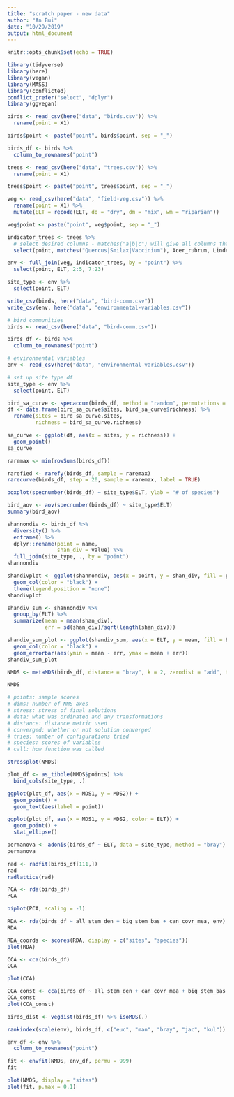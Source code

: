 ```yaml
---
title: "scratch paper - new data"
author: "An Bui"
date: "10/29/2019"
output: html_document
---
```


```r
knitr::opts_chunk$set(echo = TRUE)
```

```r
library(tidyverse)
library(here)
library(vegan)
library(MASS)
library(conflicted)
conflict_prefer("select", "dplyr")
library(ggvegan)
```

```r
birds <- read_csv(here("data", "birds.csv")) %>% 
  rename(point = X1)

birds$point <- paste("point", birds$point, sep = "_")

birds_df <- birds %>% 
  column_to_rownames("point")

trees <- read_csv(here("data", "trees.csv")) %>% 
  rename(point = X1)

trees$point <- paste("point", trees$point, sep = "_")

veg <- read_csv(here("data", "field-veg.csv")) %>%
  rename(point = X1) %>% 
  mutate(ELT = recode(ELT, do = "dry", dm = "mix", wm = "riparian"))

veg$point <- paste("point", veg$point, sep = "_")
```

```r
indicator_trees <- trees %>% 
  # select desired columns - matches("a|b|c") will give all columns that contain a, b, or c!!!
  select(point, matches("Quercus|Smilax|Vaccinium"), Acer_rubrum, Lindera_benzoin, Acer_saccharum, Ulmus_rubra, Fraxinus_pennsylvanica, Rosa_multiflora, Toxicodendron_radicans, Betula_nigra, Acer_saccharinum)

env <- full_join(veg, indicator_trees, by = "point") %>% 
  select(point, ELT, 2:5, 7:23)

site_type <- env %>% 
  select(point, ELT)
```

```r
write_csv(birds, here("data", "bird-comm.csv"))
write_csv(env, here("data", "environmental-variables.csv"))
```

```r
# bird communities
birds <- read_csv(here("data", "bird-comm.csv"))

birds_df <- birds %>% 
  column_to_rownames("point")

# environmental variables
env <- read_csv(here("data", "environmental-variables.csv"))

# set up site type df
site_type <- env %>% 
  select(point, ELT)
```

```r
bird_sa_curve <- specaccum(birds_df, method = "random", permutations = 200)
df <- data.frame(bird_sa_curve$sites, bird_sa_curve$richness) %>%
  rename(sites = bird_sa_curve.sites,
         richness = bird_sa_curve.richness)

sa_curve <- ggplot(df, aes(x = sites, y = richness)) +
  geom_point()
sa_curve
```

```r
raremax <- min(rowSums(birds_df))

rarefied <- rarefy(birds_df, sample = raremax)
rarecurve(birds_df, step = 20, sample = raremax, label = TRUE)
```

```r
boxplot(specnumber(birds_df) ~ site_type$ELT, ylab = "# of species")

bird_aov <- aov(specnumber(birds_df) ~ site_type$ELT)
summary(bird_aov)
```


```r
shannondiv <- birds_df %>% 
  diversity() %>% 
  enframe() %>% 
  dplyr::rename(point = name,
                shan_div = value) %>% 
  full_join(site_type, ., by = "point")
shannondiv

shandivplot <- ggplot(shannondiv, aes(x = point, y = shan_div, fill = point)) +
  geom_col(color = "black") +
  theme(legend.position = "none")
shandivplot

shandiv_sum <- shannondiv %>% 
  group_by(ELT) %>% 
  summarize(mean = mean(shan_div),
            err = sd(shan_div)/sqrt(length(shan_div)))

shandiv_sum_plot <- ggplot(shandiv_sum, aes(x = ELT, y = mean, fill = ELT)) +
  geom_col(color = "black") +
  geom_errorbar(aes(ymin = mean - err, ymax = mean + err))
shandiv_sum_plot
```

```r
NMDS <- metaMDS(birds_df, distance = "bray", k = 2, zerodist = "add", trymax = 100)

NMDS

# points: sample scores
# dims: number of NMS axes
# stress: stress of final solutions
# data: what was ordinated and any transformations
# distance: distance metric used
# converged: whether or not solution converged
# tries: number of configurations tried
# species: scores of variables
# call: how function was called

stressplot(NMDS)

plot_df <- as_tibble(NMDS$points) %>% 
  bind_cols(site_type, .)

ggplot(plot_df, aes(x = MDS1, y = MDS2)) +
  geom_point() +
  geom_text(aes(label = point))

ggplot(plot_df, aes(x = MDS1, y = MDS2, color = ELT)) +
  geom_point() +
  stat_ellipse()
```

```r
permanova <- adonis(birds_df ~ ELT, data = site_type, method = "bray")
permanova
```

```r
rad <- radfit(birds_df[111,])
rad
radlattice(rad)
```

```r
PCA <- rda(birds_df)
PCA

biplot(PCA, scaling = -1)
```

```r
RDA <- rda(birds_df ~ all_stem_den + big_stem_bas + can_covr_mea, env)
RDA

RDA_coords <- scores(RDA, display = c("sites", "species"))
plot(RDA)
```


```r
CCA <- cca(birds_df)
CCA

plot(CCA)
```

```r
CCA_const <- cca(birds_df ~ all_stem_den + can_covr_mea + big_stem_bas + can_heig_mea, data = env)
CCA_const
plot(CCA_const)
```


```r
birds_dist <- vegdist(birds_df) %>% isoMDS(.)
```

```r
rankindex(scale(env), birds_df, c("euc", "man", "bray", "jac", "kul"))
```

```r
env_df <- env %>% 
  column_to_rownames("point")

fit <- envfit(NMDS, env_df, permu = 999)
fit

plot(NMDS, display = "sites")
plot(fit, p.max = 0.1)
```

